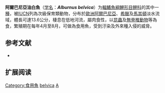 {{Speciesbox
| name = 阿爾巴尼亞油白魚
| status = VU
| status_system = IUCN3.1
| image = 
| genus = Alburnus
| species = belvica
| authority = [[Karaman|Karaman]], 1924
| synonyms = *''Alburnus alburnus belvica'' <br /><small>Costa, 1838</small>''
*''Chalcalburnus belvica'' <br /><small>Costa, 1838</small>''
}}

'''阿爾巴尼亞油白魚'''（[[学名|学名]]：'''''Alburnus belvica'''''）为[[輻鰭魚綱|輻鰭魚綱]][[鯉形目|鯉形目]][[鲤科|鲤科]]的其中一[[種|種]]，被[[IUCN|IUCN]]列為次級保育類動物，分布於[[歐洲|歐洲]][[阿爾巴尼亞|阿爾巴尼亞]]、[[希臘|希臘]]及[[馬其頓|馬其頓]]淡水流域，體長可達13.6公分，棲息在低地河流，屬肉食性，以[[昆蟲|昆蟲]]及[[無脊椎動物|無脊椎動物]]等為食，繁殖期在每年4月至8月，可做為食用魚，受到汙染及外來種入侵的威脅。

==参考文献==
*{{FishBase_species|genus=Alburnus|species=belvica|year=2012|month=3}}

==扩展阅读==
{{refbegin}}
{{wikispecies-inline|Alburnus belvica|阿爾巴尼亞油白魚}}
{{refend}}
{{Taxonbar|from=Q580966}}

[[Category:食用魚|Category:食用魚]]
[[Category:歐白魚属|belvica]]
[[Category:1924年描述的鱼类|A]]